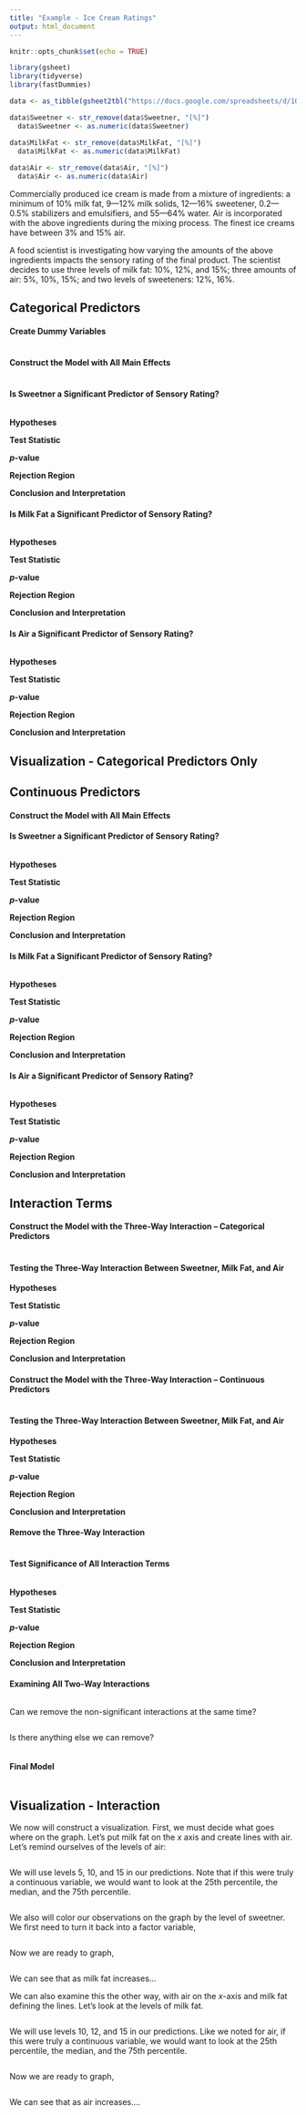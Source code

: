 ```yaml
---
title: "Example - Ice Cream Ratings"
output: html_document
---
```


```r
knitr::opts_chunk$set(echo = TRUE)

library(gsheet)
library(tidyverse)
library(fastDummies)

data <- as_tibble(gsheet2tbl("https://docs.google.com/spreadsheets/d/1QH5XDEUEmBGp2ZzO7OQS0T1vSELIjFAi2gTmnqokoMg/edit#gid=0"))

data$Sweetner <- str_remove(data$Sweetner, "[%]")
  data$Sweetner <- as.numeric(data$Sweetner)

data$MilkFat <- str_remove(data$MilkFat, "[%]")
  data$MilkFat <- as.numeric(data$MilkFat)
  
data$Air <- str_remove(data$Air, "[%]")
  data$Air <- as.numeric(data$Air)
```

Commercially produced ice cream is made from a mixture of ingredients: a minimum of 10% milk fat, 9—12% milk solids, 12—16% sweetener, 0.2—0.5% stabilizers and emulsifiers, and 55—64% water. Air is incorporated with the above ingredients during the mixing process. The finest ice creams have between 3% and 15% air.

A food scientist is investigating how varying the amounts of the above ingredients impacts the sensory rating of the final product. The scientist decides to use three levels of milk fat: 10%, 12%, and 15%; three amounts of air: 5%, 10%, 15%; and two levels of sweeteners: 12%, 16%.

## Categorical Predictors

#### Create Dummy Variables

```r

```

#### Construct the Model with All Main Effects

```r

```

#### Is Sweetner a Significant Predictor of Sensory Rating?

```r

```

**Hypotheses**


**Test Statistic**


***p*-value**


**Rejection Region**


**Conclusion and Interpretation**

#### Is Milk Fat a Significant Predictor of Sensory Rating?

```r

```

**Hypotheses**


**Test Statistic**


***p*-value**


**Rejection Region**


**Conclusion and Interpretation**

#### Is Air a Significant Predictor of Sensory Rating?

```r

```

**Hypotheses**


**Test Statistic**


***p*-value**


**Rejection Region**


**Conclusion and Interpretation**

## Visualization - Categorical Predictors Only

## Continuous Predictors

#### Construct the Model with All Main Effects

#### Is Sweetner a Significant Predictor of Sensory Rating?

```r

```

**Hypotheses**


**Test Statistic**


***p*-value**


**Rejection Region**


**Conclusion and Interpretation**

#### Is Milk Fat a Significant Predictor of Sensory Rating?

```r

```

**Hypotheses**


**Test Statistic**


***p*-value**


**Rejection Region**


**Conclusion and Interpretation**

#### Is Air a Significant Predictor of Sensory Rating?

```r

```

**Hypotheses**


**Test Statistic**


***p*-value**


**Rejection Region**


**Conclusion and Interpretation**

## Interaction Terms 

#### Construct the Model with the Three-Way Interaction -- Categorical Predictors

```r

```

#### Testing the Three-Way Interaction Between Sweetner, Milk Fat, and Air

**Hypotheses**


**Test Statistic**


***p*-value**


**Rejection Region**


**Conclusion and Interpretation**

#### Construct the Model with the Three-Way Interaction -- Continuous Predictors

```r

```

#### Testing the Three-Way Interaction Between Sweetner, Milk Fat, and Air

**Hypotheses**


**Test Statistic**


***p*-value**


**Rejection Region**


**Conclusion and Interpretation**


#### Remove the Three-Way Interaction

```r

```


#### Test Significance of All Interaction Terms

```r

```

**Hypotheses**


**Test Statistic**


***p*-value**


**Rejection Region**


**Conclusion and Interpretation**


#### Examining All Two-Way Interactions

```r

```
 
Can we remove the non-significant interactions at the same time?

```r

```

Is there anything else we can remove?

```r

```

#### Final Model

```r

```

## Visualization - Interaction

We now will construct a visualization. First, we must decide what goes where on the graph. Let's put milk fat on the *x* axis and create lines with air. Let's remind ourselves of the levels of air:

```r

```

We will use levels 5, 10, and 15 in our predictions. Note that if this were truly a continuous variable, we would want to look at the 25th percentile, the median, and the 75th percentile. 

```r

```

We also will color our observations on the graph by the level of sweetner. We first need to turn it back into a factor variable,

```r

```

Now we are ready to graph,

```r

```

We can see that as milk fat increases...

We can also examine this the other way, with air on the *x*-axis and milk fat defining the lines. Let's look at the levels of milk fat.

```r

```

We will use levels 10, 12, and 15 in our predictions. Like we noted for air, if this were truly a continuous variable, we would want to look at the 25th percentile, the median, and the 75th percentile.

```r

```

Now we are ready to graph,

```r

```

We can see that as air increases....